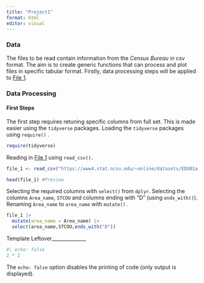 ```yaml
---
title: "Project1"
format: html
editor: visual
---
```


### Data

The files to be read contain information from the *Census Bureau* in csv format. The aim is to create generic functions that can process and plot files in specific tabular format. Firstly, data processing steps will be applied to [File 1](https://www4.stat.ncsu.edu/~online/datasets/EDU01a.csv).

### Data Processing

#### First Steps

The first step requires retuning specific columns from full set. This is made easier using the `tidyverse` packages. Loading the `tidyverse` packages using `require()` .

```r
require(tidyverse)
```

Reading in [File 1](https://www4.stat.ncsu.edu/~online/datasets/EDU01a.csv) using `read_csv().`

```r
file_1 <- read_csv("https://www4.stat.ncsu.edu/~online/datasets/EDU01a.csv")

head(file_1) #Preview
```

Selecting the required columns with `select()` from `dplyr`. Selecting the columns `Area_name`, `STCOU` and columns ending with "D" (using `ends_with()`). Renaming `Area_name` to `area_name` with `mutate()` .

```r
file_1 |>
  mutate(area_name = Area_name) |>
  select(area_name,STCOU,ends_with("D"))
```

Template Leftover\_\_\_\_\_\_\_\_\_\_\_\_\_\_

```r
#| echo: false
2 * 2
```

The `echo: false` option disables the printing of code (only output is displayed).

